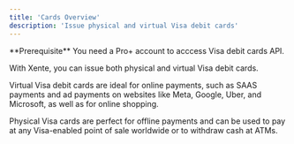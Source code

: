 ```yaml
---
title: 'Cards Overview'
description: 'Issue physical and virtual Visa debit cards'
---
```


<Info>
  **Prerequisite** You need a Pro+ account to acccess Visa debit cards API. 
</Info>

With Xente, you can issue both physical and virtual Visa debit cards. 

Virtual Visa debit cards are ideal for online payments, such as SAAS payments and ad payments on websites like Meta, Google, Uber, and Microsoft, as well as for online shopping.

Physical Visa cards are perfect for offline payments and can be used to pay at any Visa-enabled point of sale worldwide or to withdraw cash at ATMs.
